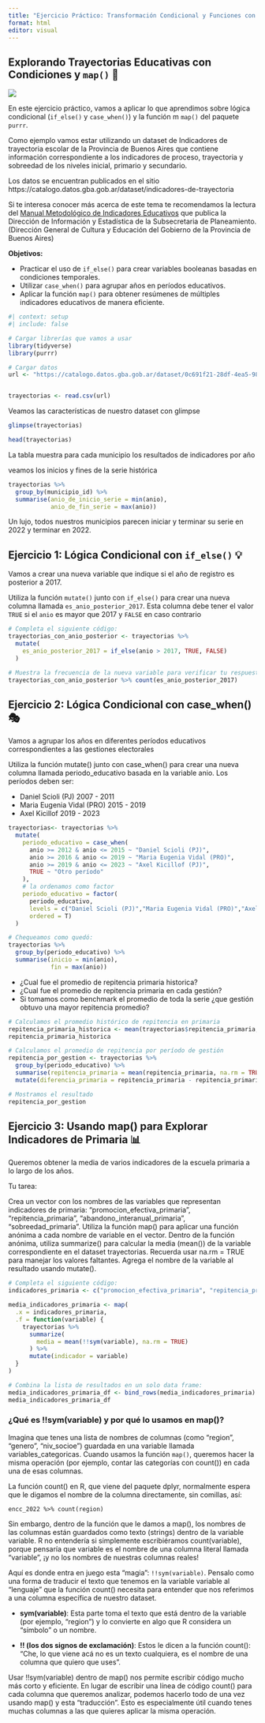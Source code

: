 ```yaml
---
title: "Ejercicio Práctico: Transformación Condicional y Funciones con `map()`"
format: html
editor: visual
---
```


## Explorando Trayectorias Educativas con Condiciones y `map()` 🚀

![](https://resizer.glanacion.com/resizer/v2/en-1997-se-oficializo-la-creacion-de-insignia-TCPL4BRBW5HMBCJZ6MFQPF3TUA.jpg?auth=503a28f2afe5338229f5e4096da0670362dd9dbe4cb138ebeed252add7303910&width=768&quality=70&smart=false){fig-align="center"}

En este ejercicio práctico, vamos a aplicar lo que aprendimos sobre lógica condicional (`if_else()` y `case_when()`) y la función m `map()` del paquete `purrr`.

Como ejemplo vamos estar utilizando un dataset de Indicadores de trayectoria escolar de la Provincia de Buenos Aires que contiene información correspondiente a los indicadores de proceso, trayectoria y sobreedad de los niveles inicial, primario y secundario.

Los datos se encuentran publicados en el sitio https://catalogo.datos.gba.gob.ar/dataset/indicadores-de-trayectoria

::: callout-tip
Si te interesa conocer más acerca de este tema te recomendamos la lectura del [Manual Metodológico de Indicadores Educativos](https://abc.gob.ar/secretarias/sites/default/files/2024-08/Manual%20Metodolo%CC%81gico%20de%20Indicadores%20Educativos-%20Agosto%202024.pdf) que publica la Dirección de Información y Estadística de la Subsecretaria de Planeamiento. (Dirección General de Cultura y Educación del Gobierno de la Provincia de Buenos Aires)
:::

**Objetivos:**

-   Practicar el uso de `if_else()` para crear variables booleanas basadas en condiciones temporales.
-   Utilizar `case_when()` para agrupar años en períodos educativos.
-   Aplicar la función `map()` para obtener resúmenes de múltiples indicadores educativos de manera eficiente.

```r
#| context: setup
#| include: false

# Cargar librerías que vamos a usar 
library(tidyverse)
library(purrr) 

# Cargar datos 
url <- "https://catalogo.datos.gba.gob.ar/dataset/0c691f21-28df-4ea5-98be-6e92b5a589c6/resource/5a73b8ea-24a4-4608-aaeb-39dde782fabf/download/indicadores-proceso-trayectoria-sobreedad-2012_2022.csv"


trayectorias <- read.csv(url)

```

Veamos las características de nuestro dataset con glimpse

```r
glimpse(trayectorias)
```

```r
head(trayectorias)
```

La tabla muestra para cada municipio los resultados de indicadores por año

veamos los inicios y fines de la serie histórica

```r
trayectorias %>% 
  group_by(municipio_id) %>% 
  summarise(anio_de_inicio_serie = min(anio),
            anio_de_fin_serie = max(anio))
```

Un lujo, todos nuestros municipios parecen iniciar y terminar su serie en 2022 y terminar en 2022.

## Ejercicio 1: Lógica Condicional con `if_else()` 💡

Vamos a crear una nueva variable que indique si el año de registro es posterior a 2017.

Utiliza la función `mutate()` junto con `if_else()` para crear una nueva columna llamada `es_anio_posterior_2017`. Esta columna debe tener el valor `TRUE` si el `anio` es mayor que 2017 y `FALSE` en caso contrario

```r
# Completa el siguiente código:
trayectorias_con_anio_posterior <- trayectorias %>%
  mutate(
    es_anio_posterior_2017 = if_else(anio > 2017, TRUE, FALSE)
  )

# Muestra la frecuencia de la nueva variable para verificar tu respuesta:
trayectorias_con_anio_posterior %>% count(es_anio_posterior_2017)
```

## Ejercicio 2: Lógica Condicional con case_when() 🎭

Vamos a agrupar los años en diferentes períodos educativos correspondientes a las gestiones electorales

Utiliza la función mutate() junto con case_when() para crear una nueva columna llamada periodo_educativo basada en la variable anio. Los períodos deben ser:

-   Daniel Scioli (PJ) 2007 - 2011
-   Maria Eugenia Vidal (PRO) 2015 - 2019
-   Axel Kicillof 2019 - 2023

```r
trayectorias<- trayectorias %>%
  mutate(
    periodo_educativo = case_when(
      anio >= 2012 & anio <= 2015 ~ "Daniel Scioli (PJ)",
      anio >= 2016 & anio <= 2019 ~ "Maria Eugenia Vidal (PRO)",
      anio >= 2019 & anio <= 2023 ~ "Axel Kicillof (PJ)",
      TRUE ~ "Otro período"
    ),
    # la ordenamos como factor
    periodo_educativo = factor(
      periodo_educativo,
      levels = c("Daniel Scioli (PJ)","Maria Eugenia Vidal (PRO)","Axel Kicillof (PJ)"),
      ordered = T)
  )

# Chequeamos como quedó:
trayectorias %>% 
  group_by(periodo_educativo) %>% 
  summarise(inicio = min(anio),
            fin = max(anio))
```

-   ¿Cual fue el promedio de repitencia primaria historica?
-   ¿Cual fue el promedio de repitencia primaria en cada gestión?
-   Si tomamos como benchmark el promedio de toda la serie ¿que gestión obtuvo una mayor repitencia promedio?

```r
# Calculamos el promedio histórico de repitencia en primaria
repitencia_primaria_historica <- mean(trayectorias$repitencia_primaria, na.rm = TRUE)
repitencia_primaria_historica
```

```r
# Calculamos el promedio de repitencia por período de gestión
repitencia_por_gestion <- trayectorias %>% 
  group_by(periodo_educativo) %>% 
  summarise(repitencia_primaria = mean(repitencia_primaria, na.rm = TRUE)) %>% 
  mutate(diferencia_primaria = repitencia_primaria - repitencia_primaria_historica)

# Mostramos el resultado
repitencia_por_gestion
```

## Ejercicio 3: Usando map() para Explorar Indicadores de Primaria 📊

Queremos obtener la media de varios indicadores de la escuela primaria a lo largo de los años.

Tu tarea:

Crea un vector con los nombres de las variables que representan indicadores de primaria: "promocion_efectiva_primaria", "repitencia_primaria", "abandono_interanual_primaria", "sobreedad_primaria". Utiliza la función map() para aplicar una función anónima a cada nombre de variable en el vector. Dentro de la función anónima, utiliza summarize() para calcular la media (mean()) de la variable correspondiente en el dataset trayectorias. Recuerda usar na.rm = TRUE para manejar los valores faltantes. Agrega el nombre de la variable al resultado usando mutate().

```r
# Completa el siguiente código:
indicadores_primaria <- c("promocion_efectiva_primaria", "repitencia_primaria", "abandono_interanual_primaria", "sobreedad_primaria")

media_indicadores_primaria <- map(
  .x = indicadores_primaria,
  .f = function(variable) {
    trayectorias %>%
      summarize(
        media = mean(!!sym(variable), na.rm = TRUE)
      ) %>%
      mutate(indicador = variable)
  }
)

# Combina la lista de resultados en un solo data frame:
media_indicadores_primaria_df <- bind_rows(media_indicadores_primaria)
media_indicadores_primaria_df
```

::: callout-tip
### ¿Qué es !!sym(variable) y por qué lo usamos en map()?

Imagina que tenes una lista de nombres de columnas (como "region", "genero", "niv_socioe") guardada en una variable llamada variables_categoricas. Cuando usamos la función `map()`, queremos hacer la misma operación (por ejemplo, contar las categorías con count()) en cada una de esas columnas.

La función count() en R, que viene del paquete dplyr, normalmente espera que le digamos el nombre de la columna directamente, sin comillas, así:

`encc_2022 %>% count(region)`

Sin embargo, dentro de la función que le damos a map(), los nombres de las columnas están guardados como texto (strings) dentro de la variable variable. R no entendería si simplemente escribiéramos count(variable), porque pensaría que variable es el nombre de una columna literal llamada "variable", ¡y no los nombres de nuestras columnas reales!

Aquí es donde entra en juego esta "magia": `!!sym(variable)`. Pensalo como una forma de traducir el texto que tenemos en la variable variable al "lenguaje" que la función count() necesita para entender que nos referimos a una columna específica de nuestro dataset.

-   **sym(variable)**: Esta parte toma el texto que está dentro de la variable (por ejemplo, "region") y lo convierte en algo que R considera un "símbolo" o un nombre.

-   **!! (los dos signos de exclamación)**: Estos le dicen a la función count(): "Che, lo que viene acá no es un texto cualquiera, es el nombre de una columna que quiero que uses".

Usar !!sym(variable) dentro de map() nos permite escribir código mucho más corto y eficiente. En lugar de escribir una línea de código count() para cada columna que queremos analizar, podemos hacerlo todo de una vez usando map() y esta "traducción". Esto es especialmente útil cuando tenes muchas columnas a las que quieres aplicar la misma operación.
:::
